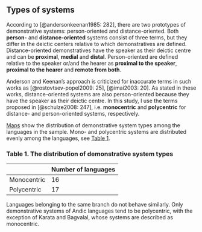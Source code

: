 ## Types of systems

According to [@andersonkeenan1985: 282],  there are two prototypes of demonstrative systems: person-oriented and distance-oriented. Both **person-** and **distance-oriented** systems consist of three terms, but they differ in the deictic centers relative to which demonstratives are defined. Distance-oriented demonstratives have the speaker as their deictic centre and can be **proximal**, **medial** and **distal**. Person-oriented are defined relative to the speaker or/and the hearer as **proximal to the speaker**, **proximal to the hearer** and **remote from both**.

Anderson and Keenan’s approach is criticized for inaccurate terms in such works as [@rostovtsev-popel2009: 25], [@imai2003: 20]. As stated in these works, distance-oriented systems are also person-oriented because they have the speaker as their deictic centre. In this study, I use the terms proposed in [@schulze2008: 247], i.e. **monocentric** and **polycentric** for distance- and person-oriented systems, respectively.

[Maps](types_of_demonstrative_systems_map.html) show the distribution of demonstrative system types among the languages in the sample. Mono- and polycentric systems are distributed evenly among the languages, see [Table 1](#m1).

### Table 1. The distribution of demonstrative system types {#m1}

|     |Number of languages|
|-----|-----|
|Monocentric|16|
|Polycentric|17|

Languages belonging to the same branch do not behave similarly. Only demonstrative systems of Andic languages tend to be polycentric, with the exception of Karata and Bagvalal, whose systems are described as monocentric.

